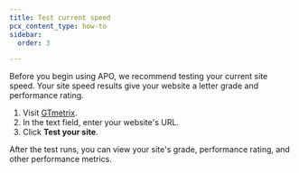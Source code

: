 ```yaml
---
title: Test current speed
pcx_content_type: how-to
sidebar:
  order: 3

---
```


Before you begin using APO, we recommend testing your current site speed. Your site speed results give your website a letter grade and performance rating.

1. Visit [GTmetrix](https://gtmetrix.com/).
2. In the text field, enter your website's URL.
3. Click **Test your site**.

After the test runs, you can view your site's grade, performance rating, and other performance metrics.
